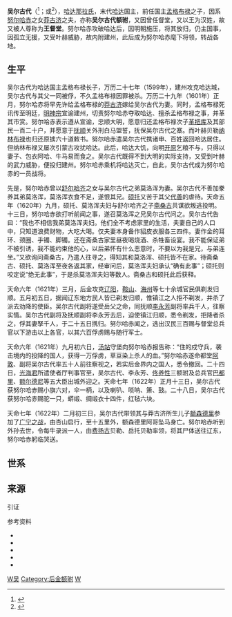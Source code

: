 {{東亞男性歷史人物
|名稱 =吴尔古代
|身份 =[[哈达|哈达]]国主
|前任 = [[孟格布禄|孟格布禄]]
|繼任 = 无
|逝世日期 =不详
|父親 =[[孟格布禄|孟格布禄]]
|妻=[[莽古济|莽古济]]
|兄弟=[[革把库|革把库]]、莫洛浑
|子=额森德礼
|女=[[岳托|岳托]]嫡福晋、[[豪格|豪格]]嫡福晋
|注釋 =
}}
'''吴尔古代'''（{{lang-mnc|ᡠᡵᡤᡡᡩᠠᡳ|v=Urgūdai}}<ref>{{harvnb|佚名|中华书局编|1986|p=116}}</ref>；或{{lang-mnc|ᡠᠯᡥᡡᡩᠠ|v=Ulhūda}}<ref>{{harvnb|恒慕义|1944|p=800}}</ref>），[[哈达那拉氏|哈达那拉氏]]，末代[[哈达_(海西女真)|哈达]]国主，前任国主[[孟格布禄|孟格布禄]]之子，因系[[努尔哈赤|努尔哈赤]]之女[[莽古济|莽古济]]之夫，亦称'''吴尔古代额驸'''，又因曾任督堂，又以王为汉姓，故又被人尊称为'''王督堂'''。努尔哈赤攻破哈达后，因明朝施压，将其放归，仍主国事，因孤立无援，又受叶赫威胁，故内附建州，此后成为努尔哈赤麾下将领，转战各地。

==生平==
吴尔古代为哈达国主孟格布禄长子，万历二十七年（1599年），建州攻克哈达城，吴尔古代与其父一同被俘，不久孟格布禄因罪被杀。万历二十九年（1601年）正月，努尔哈赤将早先许给孟格布禄的[[莽古济|莽古济]]嫁给吴尔古代为妻。同时，孟格布禄死讯传至明廷，[[明神宗|明神宗]]宣谕建州，切责努尔哈赤夺取哈达、擅杀孟格布禄之事，并革其市赏。努尔哈赤表示遵从宣谕，忠顺大明，愿意归还孟格布禄次子[[王世忠|革把库]]及其部民一百二十户，并愿意于[[抚顺|抚顺]]关外刑白马盟誓，抚保吴尔古代之寨。而叶赫贝勒[[纳林布禄|纳林布禄]]也归还原掳六十道敕书。努尔哈赤遣吴尔古代携诸申、百姓返回哈达居住。但纳林布禄又屡次引蒙古攻扰哈达。此后，哈达大饥，向明[[开原|开原]]乞粮不与，只得以妻子、包衣阿哈、牛马易而食之。吴尔古代既得不到大明的实际支持，又受到叶赫的武力威胁，便投归建州。努尔哈赤乘机将哈达灭亡，自此，吴尔古代成为努尔哈赤的一员战将。

先是，努尔哈赤曾以[[舒尔哈齐|舒尔哈齐]]之女与吴尔古代之弟莫洛浑为妻。吴尔古代不善加豢养其弟莫洛浑，莫洛浑衣食不足，遂恨其兄。[[硕托|硕托]]又苦于其父[[代善|代善]]的虐待。天命五年（1620年）九月，硕托、莫洛浑夫妇与舒尔哈齐之子[[斋桑古|斋桑古]]共谋欲叛逃投明。十三日，努尔哈赤欲打听前闻之事，遂召莫洛浑之兄吴尔古代问之。吴尔古代告曰：“我也不相信我弟莫洛浑夫妇。他们全不考虑家里的生活，夫妻自己的人口中，只知道浪费财物，大吃大喝。仅夫妻本身备作貂皮衣服各三四件。妻作金的耳环、颈圈、手镯、脚镯。还在斋桑古家里昼夜喝烧酒、杀牲畜设宴。我不能保证弟不被引诱，我不能约束他的心，以后弟怀有什么恶意时，不要以为我是兄，与弟连坐。”又欲询问斋桑古，乃遣人往寻之，得知其和莫洛浑、硕托皆不在家。待斋桑古、硕托、莫洛浑至夜各返其家，经审问后，莫洛浑夫妇承认“确有此事”；硕托则咬定说“绝无此事”，于是杀莫洛浑夫妇等数人。斋桑古和硕托此后获释。

天命六年（1621年）三月，后金攻克[[辽阳|辽阳]]，[[鞍山|鞍山]]、[[海州|海州]]等七十余城官民俱剃发归顺。五月初五日，据闻辽东地方民人皆已剃发归顺，惟镇江之人拒不剃发，并杀了派去劝降的使臣。吴尔古代副将遂受岳父之命，同抚顺[[李永芳|李永芳]]副将率兵千人，往察实情。吴尔古代副将及抚顺副将李永芳去后，迫使镇江归顺，悉令剃发，拒降者杀之，俘其妻孥千人，于二十五日携归。努尔哈赤闻之，选出汉民三百赐与督堂总兵官以下游击以上各官，以其六百俘虏赐与随行军士。

天命六年（1621年）九月初六日，[[汤站|汤站]]守堡向努尔哈赤报告称：“住的戍守兵，袭击境内的投降的国人，获得一万俘虏，草豆染上杀人的血。”努尔哈赤遂命都堂[[阿敦|阿敦]]、副将吴尔古代率五十人前往察视之，若实后金界内之国人，悉令撤回。二十四日，[[光海君|光海君]]所遣使者厅判事官至，吴尔古代、李永芳、[[佟养性|佟养性]]三额驸及总兵官[[巴都里|巴都里]]、[[额尔德尼_(满族人物)|额尔德尼]]等五大臣出城外迎之。天命七年（1622年）正月十三日，吴尔古代获努尔哈赤赐小旗六对，伞一柄，以及喇叭、唢呐、箫、鼓。二十八日，吴尔古代获努尔哈赤赐驼一只，蟒缎、绸缎衣十四件，红毡六块。

天命七年（1622年）二月初三日，吴尔古代带领其与莽古济所生儿子[[额森德里|额森德里]]参加了[[广宁之战|广宁之战]]，由杏山启行，至十五里外，额森德里阿哥坠马身亡。努尔哈赤听到外孙去世，令每牛录派一人，由[[费扬古|费扬古]]贝勒、岳托贝勒率领，将其尸体送往辽东，努尔哈赤躬临哭送。

==世系==
{{哈达国主世系图}}

==来源==
; 引证
{{Reflist}}

; 参考资料
{{refbegin}}
*{{Cite book|last=李澍田|title=《海西女真史料》|publisher=吉林文史出版社|year=1986|isbn=|ref=harv}}
*{{Cite book|last=佚名|last2=中华书局编|title=《满洲实录·卷3》|publisher=中华书局|year=1986|isbn=|url= |ref=harv}}
*{{Cite book|last=赵东升|last2=宋占荣|title=《乌拉国简史》|publisher=中共永吉县委史办公室|year=1992|isbn=|ref=harv}}
*{{Cite book|last=赵尔巽等|title=《清史稿》|publisher=中华书局|year=1998|isbn=9787101007503|url= |ref=harv}}
*{{en}}{{Cite book|editor=[[恒慕义|恒慕义]]|title=《Eminent Chinese of the Ch'ing period（清代名人传略）》|publisher=United States Government Printing Office|year=1944|isbn=|ref=harv}}
{{refend}}

{{start box}}
{{s-before|[[孟格布禄|孟格布禄]]}}
{{s-title|[[哈达_(海西女真)|哈达国主]]|1601年}}
{{s-after|无|内附建州}}
{{end box}}

{{历任哈达国主}}

[[Category:哈达国主|W吴]]
[[Category:后金额驸|Category:后金额驸]]
[[Category:鑲黃旗滿洲人|W]]
